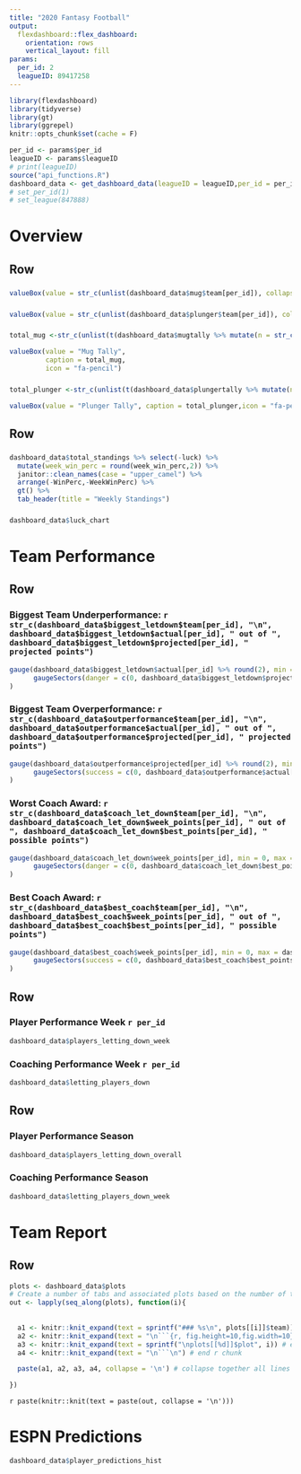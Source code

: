 ```yaml
---
title: "2020 Fantasy Football"
output: 
  flexdashboard::flex_dashboard:
    orientation: rows
    vertical_layout: fill
params: 
  per_id: 2
  leagueID: 89417258
---
```


```r
library(flexdashboard)
library(tidyverse)
library(gt)
library(ggrepel)
knitr::opts_chunk$set(cache = F)
```


```r
per_id <- params$per_id
leagueID <- params$leagueID
# print(leagueID)
source("api_functions.R")
dashboard_data <- get_dashboard_data(leagueID = leagueID,per_id = per_id)
# set_per_id(1)
# set_league(847888)
```

Overview
===============================

Row {data-height=50}
-------------------------------------

### 

```r
valueBox(value = str_c(unlist(dashboard_data$mug$team[per_id]), collapse = " & "), caption = str_c("Week ", params$per_id, " Mug (Best Team): ", dashboard_data$mug$week_points[per_id], " Points"), icon = "fa-pencil")
```

### 

```r
valueBox(value = str_c(unlist(dashboard_data$plunger$team[per_id]), collapse = " & "), caption = str_c("Week ", params$per_id, " Plunger (Worst Team): ", dashboard_data$plunger$week_points[per_id], " Points"), icon = "fa-pencil")
```

### 

```r
total_mug <-str_c(unlist(t(dashboard_data$mugtally %>% mutate(n = str_c(n,"<br>")))),collapse = " ")
```


```r
valueBox(value = "Mug Tally",
         caption = total_mug,
         icon = "fa-pencil")

```

###

```r
total_plunger <-str_c(unlist(t(dashboard_data$plungertally %>% mutate(n = str_c(n,"<br>")))),collapse = " ")
```


```r
valueBox(value = "Plunger Tally", caption = total_plunger,icon = "fa-pencil")

```

Row {data-height=350}
-------------------------------------
   
### 

```r
dashboard_data$total_standings %>% select(-luck) %>% 
  mutate(week_win_perc = round(week_win_perc,2)) %>% 
  janitor::clean_names(case = "upper_camel") %>% 
  arrange(-WinPerc,-WeekWinPerc) %>% 
  gt() %>% 
  tab_header(title = "Weekly Standings") 

```   
    
### 

```r
dashboard_data$luck_chart
```

Team Performance
===============================


Row {data-height=90}
-------------------------------------

### Biggest Team Underperformance: `r str_c(dashboard_data$biggest_letdown$team[per_id], "\n", dashboard_data$biggest_letdown$actual[per_id], " out of ", dashboard_data$biggest_letdown$projected[per_id], " projected points")`

```r
gauge(dashboard_data$biggest_letdown$actual[per_id] %>% round(2), min = 0, max = dashboard_data$biggest_letdown$projected[per_id] %>% round(2), 
      gaugeSectors(danger = c(0, dashboard_data$biggest_letdown$projected[per_id]))
)

```

### Biggest Team Overperformance: `r str_c(dashboard_data$outperformance$team[per_id], "\n", dashboard_data$outperformance$actual[per_id], " out of ", dashboard_data$outperformance$projected[per_id], " projected points")`

```r
gauge(dashboard_data$outperformance$projected[per_id] %>% round(2), min = 0, max = dashboard_data$outperformance$actual[per_id] %>% round(2), 
      gaugeSectors(success = c(0, dashboard_data$outperformance$actual[per_id]))
)
```

### Worst Coach Award:  `r str_c(dashboard_data$coach_let_down$team[per_id], "\n", dashboard_data$coach_let_down$week_points[per_id], " out of ", dashboard_data$coach_let_down$best_points[per_id], " possible points")`

```r
gauge(dashboard_data$coach_let_down$week_points[per_id], min = 0, max = dashboard_data$coach_let_down$best_points[per_id], 
      gaugeSectors(danger = c(0, dashboard_data$coach_let_down$best_points[per_id]))
)

```

### Best Coach Award:  `r str_c(dashboard_data$best_coach$team[per_id], "\n", dashboard_data$best_coach$week_points[per_id], " out of ", dashboard_data$best_coach$best_points[per_id], " possible points")`

```r
gauge(dashboard_data$best_coach$week_points[per_id], min = 0, max = dashboard_data$best_coach$best_points[per_id], 
      gaugeSectors(success = c(0, dashboard_data$best_coach$best_points[per_id]))
)

```


Row {data-height=300}
-------------------------------------
    
### Player Performance Week `r per_id`
    
```r
dashboard_data$players_letting_down_week
```
    
### Coaching Performance Week `r per_id`

```r
dashboard_data$letting_players_down
```

Row {data-height=300}
-------------------------------------
    
### Player Performance Season
    
```r
dashboard_data$players_letting_down_overall
```
    
### Coaching Performance Season

```r
dashboard_data$letting_players_down_week
```

Team Report
===============================

Row {.tabset .tabset-fade}
-------------------------------------

``` r
plots <- dashboard_data$plots
# Create a number of tabs and associated plots based on the number of teams in the league.
out <- lapply(seq_along(plots), function(i){
  
  
  a1 <- knitr::knit_expand(text = sprintf("### %s\n", plots[[i]]$team)) # tab header, auto extracts names of `plot`
  a2 <- knitr::knit_expand(text = "\n```{r, fig.height=10,fig.width=10}") # start r chunk
  a3 <- knitr::knit_expand(text = sprintf("\nplots[[%d]]$plot", i)) # extract graphs by "writing" out `plots[[1]]$plot`, `plots[[1]]$plot` etc. to be rendered later
  a4 <- knitr::knit_expand(text = "\n```\n") # end r chunk

  paste(a1, a2, a3, a4, collapse = '\n') # collapse together all lines with newline separator

})

```
   
`r paste(knitr::knit(text = paste(out, collapse = '\n')))`
   

ESPN Predictions
===============================

```r
dashboard_data$player_predictions_hist
```

